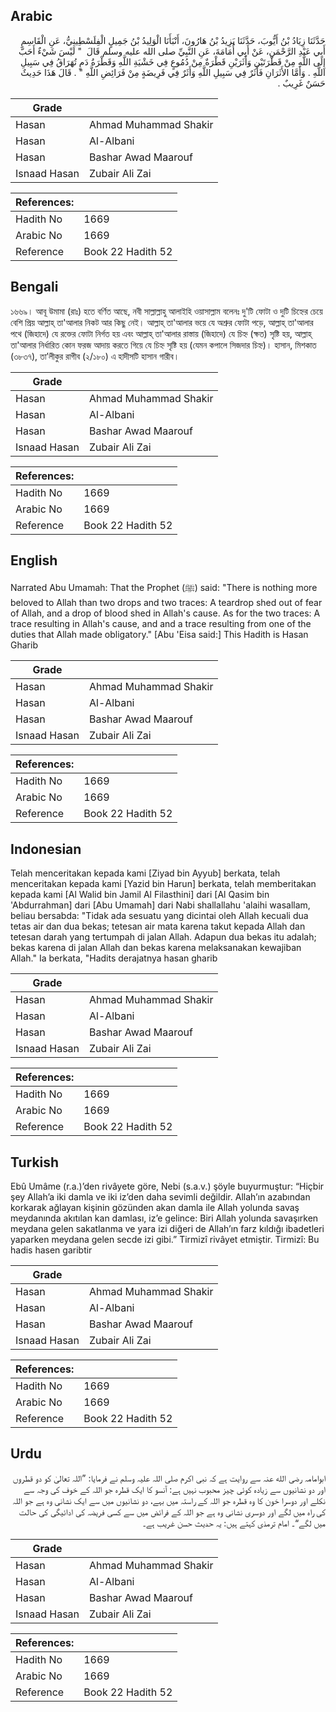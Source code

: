 ## Arabic


<div dir="rtl" lang="ar" style={{fontSize:'larger',backgroundColor:'#f8f9fa',padding:20}}>
حَدَّثَنَا زِيَادُ بْنُ أَيُّوبَ، حَدَّثَنَا يَزِيدُ بْنُ هَارُونَ، أَنْبَأَنَا الْوَلِيدُ بْنُ جَمِيلٍ الْفِلَسْطِينِيُّ، عَنِ الْقَاسِمِ أَبِي عَبْدِ الرَّحْمَنِ، عَنْ أَبِي أُمَامَةَ، عَنِ النَّبِيِّ صلى الله عليه وسلم قَالَ ‏ "‏ لَيْسَ شَيْءٌ أَحَبَّ إِلَى اللَّهِ مِنْ قَطْرَتَيْنِ وَأَثَرَيْنِ قَطْرَةٌ مِنْ دُمُوعٍ فِي خَشْيَةِ اللَّهِ وَقَطْرَةُ دَمٍ تُهَرَاقُ فِي سَبِيلِ اللَّهِ ‏.‏ وَأَمَّا الأَثَرَانِ فَأَثَرٌ فِي سَبِيلِ اللَّهِ وَأَثَرٌ فِي فَرِيضَةٍ مِنْ فَرَائِضِ اللَّهِ ‏"‏ ‏.‏ قَالَ هَذَا حَدِيثٌ حَسَنٌ غَرِيبٌ ‏.‏ ‏
</div>
<div style={{backgroundColor:'#f8f9fa',padding:20, marginBottom: 10}}><table> <thead> <tr> <th>Grade</th> <th></th> </tr> </thead> <tbody> <tr><td>Hasan</td><td>Ahmad Muhammad Shakir</td></tr><tr><td>Hasan</td><td>Al-Albani</td></tr><tr><td>Hasan</td><td>Bashar Awad Maarouf</td></tr><tr><td>Isnaad Hasan</td><td>Zubair Ali Zai</td></tr></tbody></table><table> <thead> <tr> <th>References:</th> <th></th> </tr> </thead> <tbody><tr><td>Hadith No</td><td>1669</td></tr><tr><td>Arabic No</td><td>1669</td></tr><tr><td>Reference</td><td>Book 22 Hadith 52</td></tr></tbody></table></div>

## Bengali


<div dir="ltr" lang="bn" style={{fontSize:'larger',backgroundColor:'#f8f9fa',padding:20}}>
১৬৬৯। আবূ উমামা (রাঃ) হতে বর্ণিত আছে, নবী সাল্লাল্লাহু আলাইহি ওয়াসাল্লাম বলেনঃ দু'টি ফোটা ও দুটি চিহ্নের চেয়ে বেশি প্রিয় আল্লাহ্ তা'আলার নিকট আর কিছু নেই। আল্লাহ্ তা'আলার ভয়ে যে অশ্রুর ফোটা পড়ে, আল্লাহ্ তা'আলার পথে (জিহাদে) যে রক্তের ফোটা নির্গত হয় এবং আল্লাহ্ তা'আলার রাস্তায় (জিহাদে) যে চিহ্ন (ক্ষত) সৃষ্টি হয়, আল্লাহ্ তা'আলার নির্ধারিত কোন ফরজ আদায় করতে গিয়ে যে চিহ্ন সৃষ্টি হয় (যেমন কপালে সিজদার চিহ্ন)। হাসান, মিশকাত (৩৮৩৭), তা’লীকুর রাগীব (২/১৮০) এ হাদীসটি হাসান গারীব।
</div>
<div style={{backgroundColor:'#f8f9fa',padding:20, marginBottom: 10}}><table> <thead> <tr> <th>Grade</th> <th></th> </tr> </thead> <tbody> <tr><td>Hasan</td><td>Ahmad Muhammad Shakir</td></tr><tr><td>Hasan</td><td>Al-Albani</td></tr><tr><td>Hasan</td><td>Bashar Awad Maarouf</td></tr><tr><td>Isnaad Hasan</td><td>Zubair Ali Zai</td></tr></tbody></table><table> <thead> <tr> <th>References:</th> <th></th> </tr> </thead> <tbody><tr><td>Hadith No</td><td>1669</td></tr><tr><td>Arabic No</td><td>1669</td></tr><tr><td>Reference</td><td>Book 22 Hadith 52</td></tr></tbody></table></div>

## English


<div dir="ltr" lang="en" style={{fontSize:'larger',backgroundColor:'#f8f9fa',padding:20}}>
Narrated Abu Umamah: That the Prophet (ﷺ) said: "There is nothing more beloved to Allah than two drops and two traces: A teardrop shed out of fear of Allah, and a drop of blood shed in Allah's cause. As for the two traces: A trace resulting in Allah's cause, and and a trace resulting from one of the duties that Allah made obligatory." [Abu 'Eisa said:] This Hadith is Hasan Gharib
</div>
<div style={{backgroundColor:'#f8f9fa',padding:20, marginBottom: 10}}><table> <thead> <tr> <th>Grade</th> <th></th> </tr> </thead> <tbody> <tr><td>Hasan</td><td>Ahmad Muhammad Shakir</td></tr><tr><td>Hasan</td><td>Al-Albani</td></tr><tr><td>Hasan</td><td>Bashar Awad Maarouf</td></tr><tr><td>Isnaad Hasan</td><td>Zubair Ali Zai</td></tr></tbody></table><table> <thead> <tr> <th>References:</th> <th></th> </tr> </thead> <tbody><tr><td>Hadith No</td><td>1669</td></tr><tr><td>Arabic No</td><td>1669</td></tr><tr><td>Reference</td><td>Book 22 Hadith 52</td></tr></tbody></table></div>

## Indonesian


<div dir="ltr" lang="id" style={{fontSize:'larger',backgroundColor:'#f8f9fa',padding:20}}>
Telah menceritakan kepada kami [Ziyad bin Ayyub] berkata, telah menceritakan kepada kami [Yazid bin Harun] berkata, telah memberitakan kepada kami [Al Walid bin Jamil Al Filasthini] dari [Al Qasim bin 'Abdurrahman] dari [Abu Umamah] dari Nabi shallallahu 'alaihi wasallam, beliau bersabda: "Tidak ada sesuatu yang dicintai oleh Allah kecuali dua tetas air dan dua bekas; tetesan air mata karena takut kepada Allah dan tetesan darah yang tertumpah di jalan Allah. Adapun dua bekas itu adalah; bekas karena di jalan Allah dan bekas karena melaksanakan kewajiban Allah." Ia berkata, "Hadits derajatnya hasan gharib
</div>
<div style={{backgroundColor:'#f8f9fa',padding:20, marginBottom: 10}}><table> <thead> <tr> <th>Grade</th> <th></th> </tr> </thead> <tbody> <tr><td>Hasan</td><td>Ahmad Muhammad Shakir</td></tr><tr><td>Hasan</td><td>Al-Albani</td></tr><tr><td>Hasan</td><td>Bashar Awad Maarouf</td></tr><tr><td>Isnaad Hasan</td><td>Zubair Ali Zai</td></tr></tbody></table><table> <thead> <tr> <th>References:</th> <th></th> </tr> </thead> <tbody><tr><td>Hadith No</td><td>1669</td></tr><tr><td>Arabic No</td><td>1669</td></tr><tr><td>Reference</td><td>Book 22 Hadith 52</td></tr></tbody></table></div>

## Turkish


<div dir="ltr" lang="tr" style={{fontSize:'larger',backgroundColor:'#f8f9fa',padding:20}}>
Ebû Umâme (r.a.)’den rivâyete göre, Nebi (s.a.v.) şöyle buyurmuştur: “Hiçbir şey Allah’a iki damla ve iki iz’den daha sevimli değildir. Allah’ın azabından korkarak ağlayan kişinin gözünden akan damla ile Allah yolunda savaş meydanında akıtılan kan damlası, iz’e gelince: Biri Allah yolunda savaşırken meydana gelen sakatlanma ve yara izi diğeri de Allah’ın farz kıldığı ibadetleri yaparken meydana gelen secde izi gibi.” Tirmizî rivâyet etmiştir. Tirmizî: Bu hadis hasen garibtir
</div>
<div style={{backgroundColor:'#f8f9fa',padding:20, marginBottom: 10}}><table> <thead> <tr> <th>Grade</th> <th></th> </tr> </thead> <tbody> <tr><td>Hasan</td><td>Ahmad Muhammad Shakir</td></tr><tr><td>Hasan</td><td>Al-Albani</td></tr><tr><td>Hasan</td><td>Bashar Awad Maarouf</td></tr><tr><td>Isnaad Hasan</td><td>Zubair Ali Zai</td></tr></tbody></table><table> <thead> <tr> <th>References:</th> <th></th> </tr> </thead> <tbody><tr><td>Hadith No</td><td>1669</td></tr><tr><td>Arabic No</td><td>1669</td></tr><tr><td>Reference</td><td>Book 22 Hadith 52</td></tr></tbody></table></div>

## Urdu


<div dir="rtl" lang="ur" style={{fontSize:'larger',backgroundColor:'#f8f9fa',padding:20}}>
ابوامامہ رضی الله عنہ سے روایت ہے کہ نبی اکرم صلی اللہ علیہ وسلم نے فرمایا: ”اللہ تعالیٰ کو دو قطروں اور دو نشانیوں سے زیادہ کوئی چیز محبوب نہیں ہے: آنسو کا ایک قطرہ جو اللہ کے خوف کی وجہ سے نکلے اور دوسرا خون کا وہ قطرہ جو اللہ کے راستہ میں بہے، دو نشانیوں میں سے ایک نشانی وہ ہے جو اللہ کی راہ میں لگے اور دوسری نشانی وہ ہے جو اللہ کے فرائض میں سے کسی فریضہ کی ادائیگی کی حالت میں لگے“۔ امام ترمذی کہتے ہیں: یہ حدیث حسن غریب ہے۔
</div>
<div style={{backgroundColor:'#f8f9fa',padding:20, marginBottom: 10}}><table> <thead> <tr> <th>Grade</th> <th></th> </tr> </thead> <tbody> <tr><td>Hasan</td><td>Ahmad Muhammad Shakir</td></tr><tr><td>Hasan</td><td>Al-Albani</td></tr><tr><td>Hasan</td><td>Bashar Awad Maarouf</td></tr><tr><td>Isnaad Hasan</td><td>Zubair Ali Zai</td></tr></tbody></table><table> <thead> <tr> <th>References:</th> <th></th> </tr> </thead> <tbody><tr><td>Hadith No</td><td>1669</td></tr><tr><td>Arabic No</td><td>1669</td></tr><tr><td>Reference</td><td>Book 22 Hadith 52</td></tr></tbody></table></div>
